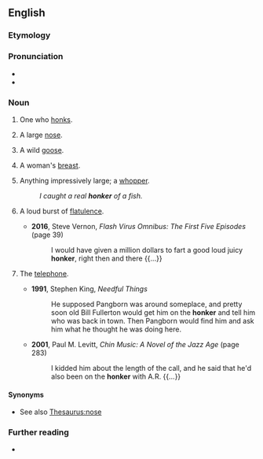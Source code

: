 ==English==

===Etymology===
{{suffix|en|honk|er}}

===Pronunciation===
* {{audio|en|En-au-honker.ogg|Audio (AU)}}
* {{rhymes|en|ɒŋkə(r)}}

===Noun===
{{en-noun}}

# One who [[honk]]s.
# {{lb|en|informal}} A large [[nose]].
# {{lb|en|informal}} A wild [[goose]].
# {{lb|en|slang|mostly|in the plural}} A woman's [[breast]].
# {{lb|en|slang}} Anything impressively large; a [[whopper]].
#: ''I caught a real '''honker''' of a fish.''
# {{lb|en|slang}} A loud burst of [[flatulence]].
#* '''2016''', Steve Vernon, ''Flash Virus Omnibus: The First Five Episodes'' (page 39)
#*: I would have given a million dollars to fart a good loud juicy '''honker''', right then and there {{...}}
# {{lb|en|slang}} The [[telephone]].
#* '''1991''', Stephen King, ''Needful Things''
#*: He supposed Pangborn was around someplace, and pretty soon old Bill Fullerton would get him on the '''honker''' and tell him who was back in town. Then Pangborn would find him and ask him what he thought he was doing here.
#* '''2001''', Paul M. Levitt, ''Chin Music: A Novel of the Jazz Age'' (page 283)
#*: I kidded him about the length of the call, and he said that he'd also been on the '''honker''' with A.R. {{...}}

====Synonyms====
* See also [[Thesaurus:nose]]

===Further reading===
* {{R:OneLook}}